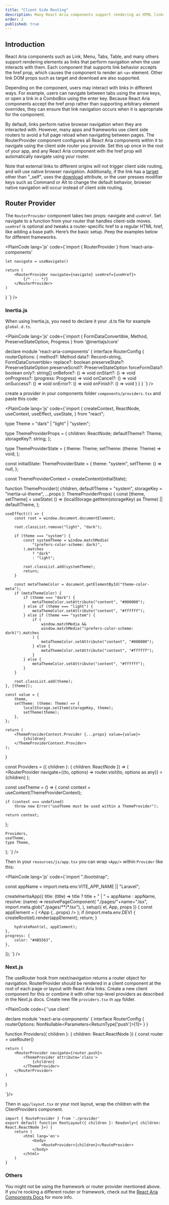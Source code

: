 ```yaml
---
title: "Client Side Routing"
description: Many React Aria components support rendering as HTML links. This page discusses how to set up your app to integrate React Aria links with your framework or client side router.
order: 2
published: true
---
```


## Introduction

React Aria components such as Link, Menu, Tabs, Table, and many others support rendering elements as links that perform navigation when the user interacts with them. Each component that supports link behavior accepts the href prop, which causes the component to render an `<a>` element. Other link DOM props such as target and download are also supported.

Depending on the component, users may interact with links in different ways. For example, users can navigate between tabs using the arrow keys, or open a link in a ComboBox using the enter key. Because React Aria components accept the href prop rather than supporting arbitrary element overrides, they can ensure that link navigation occurs when it is appropriate for the component.

By default, links perform native browser navigation when they are interacted with. However, many apps and frameworks use client side routers to avoid a full page reload when navigating between pages. The RouterProvider component configures all React Aria components within it to navigate using the client side router you provide. Set this up once in the root of your app, and any React Aria component with the href prop will automatically navigate using your router.

Note that external links to different origins will not trigger client side routing, and will use native browser navigation. Additionally, if the link has a [target](https://developer.mozilla.org/en-US/docs/Web/HTML/Element/a#target) other than "_self", uses the [download](https://developer.mozilla.org/en-US/docs/Web/HTML/Element/a#download) attribute, or the user presses modifier keys such as Command or Alt to change the default behavior, browser native navigation will occur instead of client side routing.

## Router Provider

The `RouterProvider` component takes two props: navigate and `useHref`. Set navigate to a function from your router that handles client-side moves. `useHref` is optional and tweaks a router-specific href to a regular HTML href, like adding a base path. Here’s the basic setup. Peep the examples below for different frameworks.

<PlainCode lang='js' code={`import { RouterProvider } from 'react-aria-components'

    let navigate = useNavigate()

    return (
        <RouterProvider navigate={navigate} useHref={useHref}>
            {/* ... */}
        </RouterProvider>
    )
}
`} />

### Inertia.js

When using Inertia.js, you need to declare it your .d.ts file for example `global.d.ts`.

<PlainCode lang='js' code={`import { FormDataConvertible, Method, PreserveStateOption, Progress } from '@inertiajs/core'

declare module 'react-aria-components' {
    interface RouterConfig {
        routerOptions: {
            method?: Method
            data?: Record<string, FormDataConvertible>
            replace?: boolean
            preserveState?: PreserveStateOption
            preserveScroll?: PreserveStateOption
            forceFormData?: boolean
            only?: string[]
            onBefore?: () => void
            onStart?: () => void
            onProgress?: (progress: Progress) => void
            onCancel?: () => void
            onSuccess?: () => void
            onError?: () => void
            onFinish?: () => void
        }
    }
}
`} />

create a provider in your components folder `components/providers.tsx` and paste this code:

<PlainCode lang='js' code={`import {
    createContext,
    ReactNode,
    useContext,
    useEffect,
    useState,
} from "react";

type Theme = "dark" | "light" | "system";

type ThemeProviderProps = {
    children: ReactNode;
    defaultTheme?: Theme;
    storageKey?: string;
};

type ThemeProviderState = {
    theme: Theme;
    setTheme: (theme: Theme) => void;
};

const initialState: ThemeProviderState = {
    theme: "system",
    setTheme: () => null,
};

const ThemeProviderContext = createContext<ThemeProviderState>(initialState);

function ThemeProvider({
    children,
    defaultTheme = "system",
    storageKey = "inertia-ui-theme",
    ...props
}: ThemeProviderProps) {
    const [theme, setTheme] = useState<Theme>(
        () => (localStorage.getItem(storageKey) as Theme) || defaultTheme,
    );

    useEffect(() => {
        const root = window.document.documentElement;

        root.classList.remove("light", "dark");

        if (theme === "system") {
            const systemTheme = window.matchMedia(
                "(prefers-color-scheme: dark)",
            ).matches
                ? "dark"
                : "light";

            root.classList.add(systemTheme);
            return;
        }

        const metaThemeColor = document.getElementById("theme-color-meta");
        if (metaThemeColor) {
            if (theme === "dark") {
                metaThemeColor.setAttribute("content", "#000000");
            } else if (theme === "light") {
                metaThemeColor.setAttribute("content", "#ffffff");
            } else if (theme === "system") {
                if (
                    window.matchMedia &&
                    window.matchMedia("(prefers-color-scheme: dark)").matches
                ) {
                    metaThemeColor.setAttribute("content", "#000000");
                } else {
                    metaThemeColor.setAttribute("content", "#ffffff");
                }
            } else {
                metaThemeColor.setAttribute("content", "#ffffff");
            }
        }

        root.classList.add(theme);
    }, [theme]);

    const value = {
        theme,
        setTheme: (theme: Theme) => {
            localStorage.setItem(storageKey, theme);
            setTheme(theme);
        },
    };

    return (
        <ThemeProviderContext.Provider {...props} value={value}>
            {children}
        </ThemeProviderContext.Provider>
    );
}

const Providers = ({ children }: { children: ReactNode }) => (
    <RouterProvider
        navigate={(to, options) => router.visit(to, options as any)}
    >
        <ThemeProvider defaultTheme="system" storageKey="vite-theme">
            {children}
        </ThemeProvider>
    </RouterProvider>
);

const useTheme = () => {
    const context = useContext(ThemeProviderContext);

    if (context === undefined)
        throw new Error("useTheme must be used within a ThemeProvider");

    return context;
};

    Providers,
    useTheme,
    type Theme,
};
`} />

Then in your `resources/js/app.tsx` you can wrap `<App/>` within `Provider` like this:

<PlainCode lang='js' code={`import "./bootstrap";


const appName = import.meta.env.VITE_APP_NAME || "Laravel";

createInertiaApp({
    title: (title) => title ? title + " | " + appName : appName,
    resolve: (name) =>
        resolvePageComponent(
            "./pages/"+name+".tsx",
            import.meta.glob("./pages/**/*.tsx"),
        ),
    setup({ el, App, props }) {
        const appElement = (
            <Providers>
                <App {...props} />
            </Providers>
        );
        if (import.meta.env.DEV) {
            createRoot(el).render(appElement);
            return;
        }

        hydrateRoot(el, appElement);
    },
    progress: {
        color: "#4B5563",
    },
});
`} />

### Next.js

The useRouter hook from next/navigation returns a router object for navigation. RouterProvider should be rendered in a client component at the root of each page or layout with React Aria links. Create a new client component for this or combine it with other top-level providers as described in the Next.js docs.
Create new file `providers.tsx` in `app` folder.

<PlainCode code={`'use client'


declare module 'react-aria-components' {
    interface RouterConfig {
        routerOptions: NonNullable<Parameters<ReturnType<typeof useRouter>['push']>[1]>
    }
}

function Providers({ children }: { children: React.ReactNode }) {
    const router = useRouter()

    return (
        <RouterProvider navigate={router.push}>
            <ThemeProvider attribute='class'>
                {children}
            </ThemeProvider>
        </RouterProvider>
    )
}

`}/>

Then in `app/layout.tsx` or your root layout, wrap the children with the ClientProviders component.

```tsx {1} {6}
import { RouteProvider } from './provider'
export default function RootLayout({ children }: Readonly<{ children: React.ReactNode }>) {
    return (
        <html lang='en'>
            <body>
                <RouteProvider>{children}</RouteProvider>
            </body>
        </html>
    )
}
```

### Others

You might not be using the framework or router provider mentioned above. If you're rocking a different router or framework, check out the [React Aria Components Docs](https://react-spectrum.adobe.com/react-aria/routing.html) for more info.

